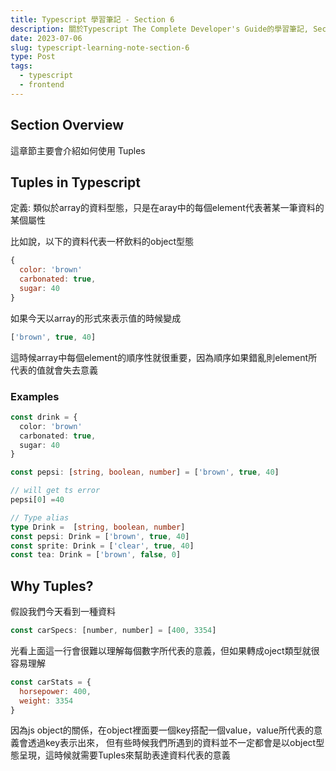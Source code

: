 ```yaml
---
title: Typescript 學習筆記 - Section 6
description: 關於Typescript The Complete Developer's Guide的學習筆記, Section 6
date: 2023-07-06
slug: typescript-learning-note-section-6
type: Post
tags:
  - typescript
  - frontend
---
```


## Section Overview

這章節主要會介紹如何使用 Tuples

## Tuples in Typescript

定義: 類似於array的資料型態，只是在aray中的每個element代表著某一筆資料的某個屬性

比如說，以下的資料代表一杯飲料的object型態

```js
{
  color: 'brown'
  carbonated: true,
  sugar: 40
}
```

如果今天以array的形式來表示值的時候變成

```js
['brown', true, 40]
```

這時候array中每個element的順序性就很重要，因為順序如果錯亂則element所代表的值就會失去意義

### Examples

```ts
const drink = {
  color: 'brown'
  carbonated: true,
  sugar: 40
}

const pepsi: [string, boolean, number] = ['brown', true, 40]

// will get ts error
pepsi[0] =40

// Type alias
type Drink =  [string, boolean, number]
const pepsi: Drink = ['brown', true, 40]
const sprite: Drink = ['clear', true, 40]
const tea: Drink = ['brown', false, 0]

```

## Why Tuples?

假設我們今天看到一種資料

```js
const carSpecs: [number, number] = [400, 3354]
```

光看上面這一行會很難以理解每個數字所代表的意義，但如果轉成oject類型就很容易理解

```js
const carStats = {
  horsepower: 400,
  weight: 3354
}
```

因為js object的關係，在object裡面要一個key搭配一個value，value所代表的意義會透過key表示出來，
但有些時候我們所遇到的資料並不一定都會是以object型態呈現，這時候就需要Tuples來幫助表達資料代表的意義
